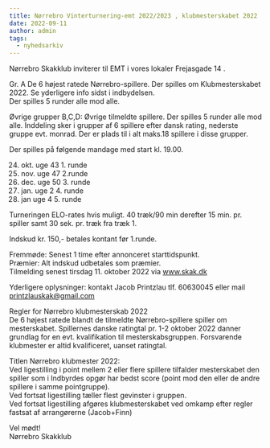```yaml
---
title: Nørrebro Vinterturnering-emt 2022/2023 , klubmesterskabet 2022
date: 2022-09-11
author: admin
tags:
  - nyhedsarkiv
---
```


Nørrebro Skakklub inviterer til EMT i vores lokaler Frejasgade 14 .

Gr. A De 6 højest ratede Nørrebro-spillere. Der spilles om Klubmesterskabet 2022. Se yderligere info sidst i indbydelsen.  
Der spilles 5 runder alle mod alle.

Øvrige grupper B,C,D: Øvrige tilmeldte spillere. Der spilles 5 runder alle mod alle. Inddeling sker i grupper af 6 spillere efter dansk rating, nederste gruppe evt. monrad. Der er plads til i alt maks.18 spillere i disse grupper.

Der spilles på følgende mandage med start kl. 19.00.

24. okt. uge 43 1. runde
25. nov. uge 47 2.runde
26. dec. uge 50 3. runde
27. jan. uge 2 4. runde
28. jan uge 4 5. runde

Turneringen ELO-rates hvis muligt. 40 træk/90 min derefter 15 min. pr. spiller samt 30 sek. pr. træk fra træk 1.

Indskud kr. 150,- betales kontant før 1.runde.

Fremmøde: Senest 1 time efter annonceret starttidspunkt.  
Præmier: Alt indskud udbetales som præmier.  
Tilmelding senest tirsdag 11. oktober 2022 via www.skak.dk

Yderligere oplysninger: kontakt Jacob Printzlau tlf. 60630045 eller mail printzlauskak@gmail.com

Regler for Nørrebro klubmesterskab 2022  
De 6 højest ratede blandt de tilmeldte Nørrebro-spillere spiller om mesterskabet. Spillernes danske ratingtal pr. 1-2 oktober 2022 danner grundlag for en evt. kvalifikation til mesterskabsgruppen. Forsvarende klubmester er altid kvalificeret, uanset ratingtal.

Titlen Nørrebro klubmester 2022:  
Ved ligestilling i point mellem 2 eller flere spillere tilfalder mesterskabet den spiller som i Indbyrdes opgør har bedst score (point mod den eller de andre spillere i samme pointgruppe).  
Ved fortsat ligestilling tæller flest gevinster i gruppen.  
Ved fortsat ligestilling afgøres klubmesterskabet ved omkamp efter regler fastsat af arrangørerne (Jacob+Finn)

Vel mødt!  
Nørrebro Skakklub
